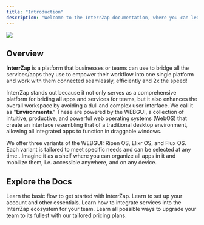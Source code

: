 ```yaml
---
title: "Introduction"
description: "Welcome to the InterrZap documentation, where you can learn everything about the Beyonder of the Internet. To get started, scroll down to learn step-by-step or use the navigation to learn what you require."
---
```


![](/images/landing-2.png)

## Overview

**InterrZap** is a platform that businesses or teams can use to bridge all the services/apps they use to empower their workflow into one single platform and work with them connected seamlessly, efficiently and 2x the speed!&#x20;

InterrZap stands out because it not only serves as a comprehensive platform for briding all apps and services for teams, but it also enhances the overall workspace by avoiding a dull and complex user interface. We call it as "**Environments**." These are powered by the WEBGUI, a collection of intuitive, productive, and powerful web operating systems (WebOS) that create an interface resembling that of a traditional desktop environment, allowing all integrated apps to function in draggable windows.

We offer three variants of the WEBGUI: Ripen OS, Elixr OS, and Flux OS. Each variant is tailored to meet specific needs and can be selected at any time...Imagine it as a shelf where you can organize all apps in it and mobilize them, i.e. accessible anywhere, and on any device.

## Explore the Docs&#x20;

<CardGroup cols="2">
  <Card title="Quick Start" icon="play" color="#444aaa" href="https://interrzap.mintlify.app/quickStart">
    Learn the basic flow to get started with InterrZap.&#x20;
  </Card>

  <Card title="Setup" icon="sliders-simple" color="#444aaa" href="https://interrzap.mintlify.app/setup">
    Learn to set up your account and other essentials.
  </Card>

  <Card title="Integration" icon="Shelves" color="#444aaa" href="https://interrzap.mintlify.app/integration">
    Learn how to integrate services into the InterrZap ecosystem for your team.
  </Card>

  <Card title="Subsciption" icon="dollar-sign" color="#444aaa" href="https://interrzap.mintlify.app/subscription">
    Learn all possible ways to upgrade your team to its fullest with our tailored pricing plans.
  </Card>
</CardGroup>